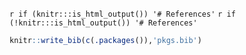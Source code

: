 
`r if (knitr:::is_html_output()) '# References'`
`r if (!knitr:::is_html_output()) '# References'`

```r
knitr::write_bib(c(.packages()),'pkgs.bib')
```

